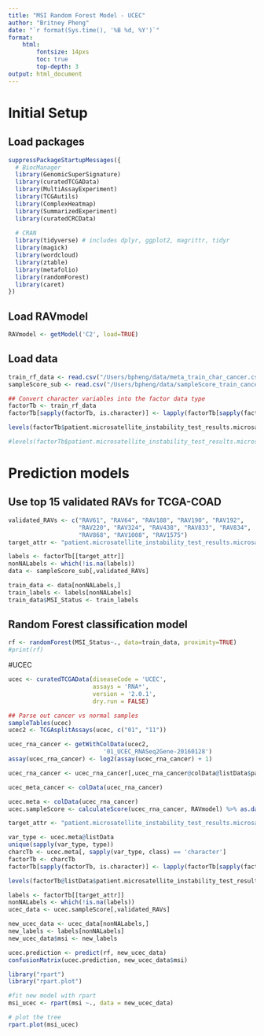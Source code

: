 ```yaml
---
title: "MSI Random Forest Model - UCEC"
author: "Britney Pheng"
date: "`r format(Sys.time(), '%B %d, %Y')`"
format:
    html:
        fontsize: 14pxs
        toc: true
        top-depth: 3
output: html_document
---
```


# Initial Setup

## Load packages

```r
suppressPackageStartupMessages({
  # BiocManager
  library(GenomicSuperSignature)
  library(curatedTCGAData)
  library(MultiAssayExperiment)
  library(TCGAutils)
  library(ComplexHeatmap)
  library(SummarizedExperiment)
  library(curatedCRCData)
  
  # CRAN
  library(tidyverse) # includes dplyr, ggplot2, magrittr, tidyr
  library(magick)
  library(wordcloud)
  library(ztable)
  library(metafolio)
  library(randomForest)
  library(caret)
})
```

## Load RAVmodel

```r
RAVmodel <- getModel('C2', load=TRUE)
```

## Load data

```r
train_rf_data <- read.csv("/Users/bpheng/data/meta_train_char_cancer.csv")
sampleScore_sub <- read.csv("/Users/bpheng/data/sampleScore_train_cancer.csv")
```

```r
## Convert character variables into the factor data type
factorTb <- train_rf_data
factorTb[sapply(factorTb, is.character)] <- lapply(factorTb[sapply(factorTb, is.character)], factor)

levels(factorTb$patient.microsatellite_instability_test_results.microsatellite_instability_test_result.mononucleotide_and_dinucleotide_marker_panel_analysis_status)[levels(factorTb$patient.microsatellite_instability_test_results.microsatellite_instability_test_result.mononucleotide_and_dinucleotide_marker_panel_analysis_status) == "msi-h"] <- "msi"

#levels(factorTb$patient.microsatellite_instability_test_results.microsatellite_instability_test_result.mononucleotide_and_dinucleotide_marker_panel_analysis_status)
```

# Prediction models

## Use top 15 validated RAVs for TCGA-COAD

```r
validated_RAVs <- c("RAV61", "RAV64", "RAV188", "RAV190", "RAV192", 
                    "RAV220", "RAV324", "RAV438", "RAV833", "RAV834", 
                    "RAV868", "RAV1008", "RAV1575")
target_attr <- "patient.microsatellite_instability_test_results.microsatellite_instability_test_result.mononucleotide_and_dinucleotide_marker_panel_analysis_status"

labels <- factorTb[[target_attr]]
nonNALabels <- which(!is.na(labels))
data <- sampleScore_sub[,validated_RAVs]

train_data <- data[nonNALabels,]
train_labels <- labels[nonNALabels]
train_data$MSI_Status <- train_labels
```

## Random Forest classification model

```r
rf <- randomForest(MSI_Status~., data=train_data, proximity=TRUE)
#print(rf)
```

#UCEC

```r
ucec <- curatedTCGAData(diseaseCode = 'UCEC',
                        assays = 'RNA*',
                        version = '2.0.1',
                        dry.run = FALSE)

## Parse out cancer vs normal samples
sampleTables(ucec)
ucec2 <- TCGAsplitAssays(ucec, c("01", "11"))

ucec_rna_cancer <- getWithColData(ucec2,
                           '01_UCEC_RNASeq2Gene-20160128')
assay(ucec_rna_cancer) <- log2(assay(ucec_rna_cancer) + 1)

ucec_rna_cancer <- ucec_rna_cancer[,ucec_rna_cancer@colData@listData$patient.microsatellite_instability_test_results.microsatellite_instability_test_result.mononucleotide_and_dinucleotide_marker_panel_analysis_status %in% c('msi-h', 'mss')]

ucec_meta_cancer <- colData(ucec_rna_cancer)
```

```r
ucec.meta <- colData(ucec_rna_cancer)
ucec.sampleScore <- calculateScore(ucec_rna_cancer, RAVmodel) %>% as.data.frame()
```

```r
target_attr <- "patient.microsatellite_instability_test_results.microsatellite_instability_test_result.mononucleotide_and_dinucleotide_marker_panel_analysis_status"

var_type <- ucec.meta@listData
unique(sapply(var_type, type))
charcTb <- ucec.meta[, sapply(var_type, class) == 'character']
factorTb <- charcTb
factorTb[sapply(factorTb, is.character)] <- lapply(factorTb[sapply(factorTb, is.character)], factor)

levels(factorTb@listData$patient.microsatellite_instability_test_results.microsatellite_instability_test_result.mononucleotide_and_dinucleotide_marker_panel_analysis_status)[levels(factorTb@listData$patient.microsatellite_instability_test_results.microsatellite_instability_test_result.mononucleotide_and_dinucleotide_marker_panel_analysis_status) == "msi-h"] <- "msi"

labels <- factorTb[[target_attr]]
nonNALabels <- which(!is.na(labels))
ucec_data <- ucec.sampleScore[,validated_RAVs]

new_ucec_data <- ucec_data[nonNALabels,]
new_labels <- labels[nonNALabels]
new_ucec_data$msi <- new_labels

```

```r
ucec.prediction <- predict(rf, new_ucec_data)
confusionMatrix(ucec.prediction, new_ucec_data$msi)
```

```r
library("rpart")
library("rpart.plot")

#fit new model with rpart
msi_ucec <- rpart(msi ~., data = new_ucec_data)

# plot the tree
rpart.plot(msi_ucec)
```
